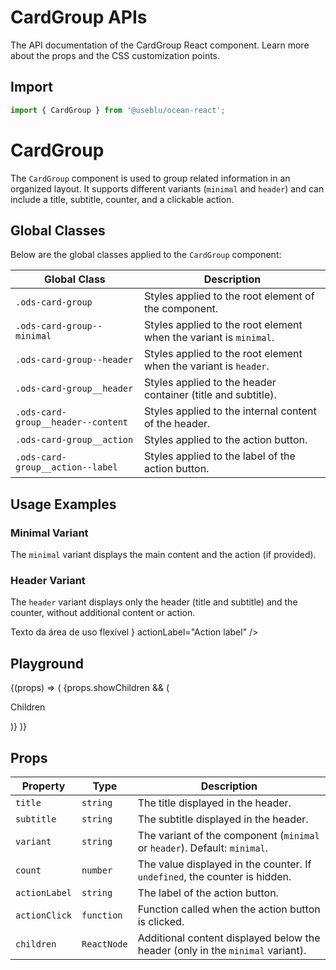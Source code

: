 
<Meta title="Components/CardGroup" component={RenderCardGroup} />

# CardGroup APIs

The API documentation of the CardGroup React component. Learn more about the props and the CSS customization points.

## Import

```javascript
import { CardGroup } from '@useblu/ocean-react';
```

# CardGroup

The `CardGroup` component is used to group related information in an organized layout. It supports different variants (`minimal` and `header`) and can include a title, subtitle, counter, and a clickable action.

## Global Classes

Below are the global classes applied to the `CardGroup` component:

| Global Class                       | Description                                                       |
| ---------------------------------- | ----------------------------------------------------------------- |
| `.ods-card-group`                  | Styles applied to the root element of the component.              |
| `.ods-card-group--minimal`         | Styles applied to the root element when the variant is `minimal`. |
| `.ods-card-group--header`          | Styles applied to the root element when the variant is `header`.  |
| `.ods-card-group__header`          | Styles applied to the header container (title and subtitle).      |
| `.ods-card-group__header--content` | Styles applied to the internal content of the header.             |
| `.ods-card-group__action`          | Styles applied to the action button.                              |
| `.ods-card-group__action--label`   | Styles applied to the label of the action button.                 |

## Usage Examples

### Minimal Variant

The `minimal` variant displays the main content and the action (if provided).

<Canvas withSource="open" withToolbar>
  <Story name="minimal">
    <RenderCardGroup
      title="Title"
      subtitle="Subtitle"
      count={0}
      actionLabel="Action label"
    />
  </Story>
</Canvas>

### Header Variant

The `header` variant displays only the header (title and subtitle) and the counter, without additional content or action.

<Canvas withSource="open" withToolbar>
  <Story name="header">
    <RenderCardGroup
      title="Title"
      subtitle="Subtitle"
      count={0}
      variant="header"
    />
  </Story>
</Canvas>

<Canvas withSource="open" withToolbar>
  <Story name="children">
    <RenderCardGroup
      title="Title"
      subtitle="Subtitulo"
      count={10}
      children={
        <div style={{ padding: '16px' }}>Texto da área de uso flexível</div>
      }
      actionLabel="Action label"
    />
  </Story>
</Canvas>

## Playground

<Canvas>
  <Story
    name="playground"
    args={{
      actionLabel: 'Call to Action',
    }}
    argTypes={{
      showChildren: {
        control: 'boolean',
        defaultValue: true,
      },
    }}
  >
    {(props) => (
      <RenderCardGroup {...props}>
        {props.showChildren && (
          <p style={{ padding: '16px', margin: 0 }}>Children</p>
        )}
      </RenderCardGroup>
    )}
  </Story>
</Canvas>

## Props

| Property      | Type        | Description                                                                    |
| ------------- | ----------- | ------------------------------------------------------------------------------ |
| `title`       | `string`    | The title displayed in the header.                                             |
| `subtitle`    | `string`    | The subtitle displayed in the header.                                          |
| `variant`     | `string`    | The variant of the component (`minimal` or `header`). Default: `minimal`.      |
| `count`       | `number`    | The value displayed in the counter. If `undefined`, the counter is hidden.     |
| `actionLabel` | `string`    | The label of the action button.                                                |
| `actionClick` | `function`  | Function called when the action button is clicked.                             |
| `children`    | `ReactNode` | Additional content displayed below the header (only in the `minimal` variant). |
